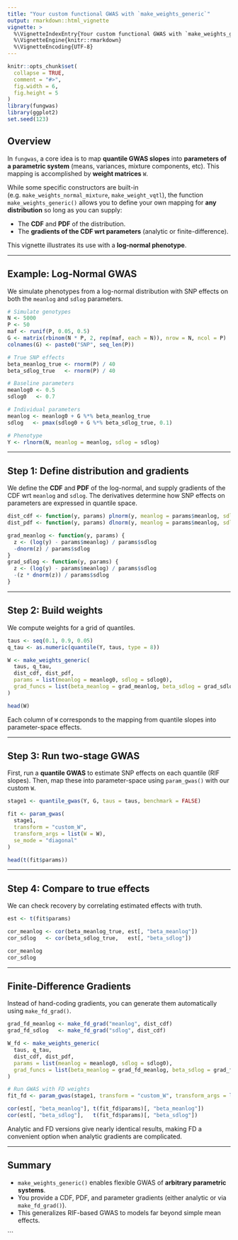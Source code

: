 ```yaml
---
title: "Your custom functional GWAS with `make_weights_generic`"
output: rmarkdown::html_vignette
vignette: >
  %\VignetteIndexEntry{Your custom functional GWAS with `make_weights_generic`}
  %\VignetteEngine{knitr::rmarkdown}
  %\VignetteEncoding{UTF-8}
---
```


```r
knitr::opts_chunk$set(
  collapse = TRUE,
  comment = "#>",
  fig.width = 6,
  fig.height = 5
)
library(fungwas)
library(ggplot2)
set.seed(123)
```

## Overview

In `fungwas`, a core idea is to map **quantile GWAS slopes** into **parameters of a parametric system** (means, variances, mixture components, etc).
This mapping is accomplished by **weight matrices** `W`.

While some specific constructors are built-in (e.g. `make_weights_normal_mixture`, `make_weight_vqtl`),
the function `make_weights_generic()` allows you to define your own mapping for **any distribution**
so long as you can supply:

* The **CDF** and **PDF** of the distribution.
* The **gradients of the CDF wrt parameters** (analytic or finite-difference).

This vignette illustrates its use with a **log-normal phenotype**.

---

## Example: Log-Normal GWAS

We simulate phenotypes from a log-normal distribution with SNP effects on both
the `meanlog` and `sdlog` parameters.

```r
# Simulate genotypes
N <- 5000
P <- 50
maf <- runif(P, 0.05, 0.5)
G <- matrix(rbinom(N * P, 2, rep(maf, each = N)), nrow = N, ncol = P)
colnames(G) <- paste0("SNP", seq_len(P))

# True SNP effects
beta_meanlog_true <- rnorm(P) / 40
beta_sdlog_true   <- rnorm(P) / 40

# Baseline parameters
meanlog0 <- 0.5
sdlog0   <- 0.7

# Individual parameters
meanlog <- meanlog0 + G %*% beta_meanlog_true
sdlog   <- pmax(sdlog0 + G %*% beta_sdlog_true, 0.1)

# Phenotype
Y <- rlnorm(N, meanlog = meanlog, sdlog = sdlog)
```

---

## Step 1: Define distribution and gradients

We define the **CDF** and **PDF** of the log-normal, and supply gradients of the CDF wrt `meanlog` and `sdlog`.
The derivatives determine how SNP effects on parameters are expressed in quantile space.

```r
dist_cdf <- function(y, params) plnorm(y, meanlog = params$meanlog, sdlog = params$sdlog)
dist_pdf <- function(y, params) dlnorm(y, meanlog = params$meanlog, sdlog = params$sdlog)

grad_meanlog <- function(y, params) {
  z <- (log(y) - params$meanlog) / params$sdlog
  -dnorm(z) / params$sdlog
}
grad_sdlog <- function(y, params) {
  z <- (log(y) - params$meanlog) / params$sdlog
  -(z * dnorm(z)) / params$sdlog
}
```

---

## Step 2: Build weights

We compute weights for a grid of quantiles.

```r
taus <- seq(0.1, 0.9, 0.05)
q_tau <- as.numeric(quantile(Y, taus, type = 8))

W <- make_weights_generic(
  taus, q_tau,
  dist_cdf, dist_pdf,
  params = list(meanlog = meanlog0, sdlog = sdlog0),
  grad_funcs = list(beta_meanlog = grad_meanlog, beta_sdlog = grad_sdlog)
)

head(W)
```

Each column of `W` corresponds to the mapping from quantile slopes into parameter-space effects.

---

## Step 3: Run two-stage GWAS

First, run a **quantile GWAS** to estimate SNP effects on each quantile (RIF slopes).
Then, map these into parameter-space using `param_gwas()` with our custom `W`.

```r
stage1 <- quantile_gwas(Y, G, taus = taus, benchmark = FALSE)

fit <- param_gwas(
  stage1,
  transform = "custom_W",
  transform_args = list(W = W),
  se_mode = "diagonal"
)

head(t(fit$params))
```

---

## Step 4: Compare to true effects

We can check recovery by correlating estimated effects with truth.

```r
est <- t(fit$params)

cor_meanlog <- cor(beta_meanlog_true, est[, "beta_meanlog"])
cor_sdlog   <- cor(beta_sdlog_true,   est[, "beta_sdlog"])

cor_meanlog
cor_sdlog
```

---

## Finite-Difference Gradients

Instead of hand-coding gradients, you can generate them automatically using `make_fd_grad()`.

```r
grad_fd_meanlog <- make_fd_grad("meanlog", dist_cdf)
grad_fd_sdlog   <- make_fd_grad("sdlog", dist_cdf)

W_fd <- make_weights_generic(
  taus, q_tau,
  dist_cdf, dist_pdf,
  params = list(meanlog = meanlog0, sdlog = sdlog0),
  grad_funcs = list(beta_meanlog = grad_fd_meanlog, beta_sdlog = grad_fd_sdlog)
)

# Run GWAS with FD weights
fit_fd <- param_gwas(stage1, transform = "custom_W", transform_args = list(W = W_fd))

cor(est[, "beta_meanlog"], t(fit_fd$params)[, "beta_meanlog"])
cor(est[, "beta_sdlog"],   t(fit_fd$params)[, "beta_sdlog"])
```

Analytic and FD versions give nearly identical results, making FD a convenient option when analytic gradients are complicated.

---

## Summary

* `make_weights_generic()` enables flexible GWAS of **arbitrary parametric systems**.
* You provide a CDF, PDF, and parameter gradients (either analytic or via `make_fd_grad()`).
* This generalizes RIF-based GWAS to models far beyond simple mean effects.

```

